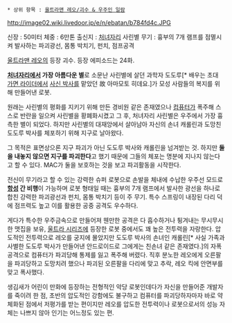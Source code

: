  * 상위 항목 : [[울트라맨 레오/괴수 & 우주인 일람]]

http://image02.wiki.livedoor.jp/e/n/ebatan/b784fd4c.JPG

신장 : 50미터
체중 : 6만톤
출신지 : [[처녀자리]] 사린별
무기 : 흉부의 7개 램프를 점멸시켜 발사하는 파괴광선, 몸통 박치기, 펀치, 점프공격

[[울트라맨 레오]]의 등장 괴수. 등장 에피소드는 24화.

'''[[처녀자리]]에서 가장 아름다운 별'''로 소문난 사린별에 살던 과학자 도도루[* 배우는 초대 [[가면 라이더]]에서 [[사신 박사]]를 맡았던 故 아마모토 히데요.]가 모성 사람들의 복지를 위해 만들어낸 로봇. 

원래는 사린별의 평화를 지키기 위해 만든 경비원 같은 존재였으나 [[컴퓨터]]가 폭주해 스스로 반란을 일으켜 사린별을 황폐화시켰고 그 후, 처녀자리 사린별은 우주에서 가장 흉측한 별이 되었다. 하지만 사린별의 대재앙에서 살아남아 자신의 손녀 캐롤린과 도망친 도도루 박사를 체포하기 위해 지구로 날아왔다.

그 목적은 표면상으론 지구 파괴가 아닌 도도루 박사와 캐롤린을 넘겨받는 것. 하지만 '''둘을 내놓지 않으면 지구를 파괴한다'''고 했기 때문에 그들의 체포는 명분에 지나지 않는다고 할 수 있다. MAC가 둘을 보호하는 것을 보고 파괴활동을 시작한다. 

전신이 무기라고 할 수 있는 강력한 슈퍼 로봇으로 손발을 체내에 수납한 우주선 모드로 '''[[항성]] 간 비행'''이 가능하며 로봇 형태일 때는 흉부의 7개 램프에서 발사한 광선을 하나로 합친 강력한 파괴광선과 펀치, 몸통 박치기 등이 주 무기. 특수 스프링이 내장된 다리 덕에 점프력도 높고 이를 활용한 공중 공격도 우수하다.

게다가 특수한 우주금속으로 만들어져 웬만한 공격은 다 흡수하거나 튕겨내는 무시무시한 맷집을 보유, [[울트라 시리즈]]에 등장한 로봇 중에서도 꽤 높은 전투력을 자랑한다. 압도적인 전투력으로 레오를 궁지에 몰았지만 도도루 박사의 손녀인 캐롤린[* 사실 가족과 사별한 도도루 박사가 만들어낸 안드로이드로 그에게는 친손녀 같은 존재였다.]의 자폭 공격으로 컴퓨터가 파괴당해 통제를 잃고 폭주해 버렸다. 직후 분노한 레오에게 오른팔을 파괴당하고 도망치려 했으나 파괴된 오른팔을 다리에 맞고 추락, 레오 킥에 안면부를 맞고 폭사했다.

생김새가 어린이 만화에 등장하는 전형적인 악당 로봇인데다가 자신을 만들어준 개발자를 죽이려 한 점, 초반의 압도적인 강함에도 불구하고 컴퓨터를 파괴당하자마자 바로 약체화된 점에서 저평가를 받는 편이지만 레오를 압도한 전투력이나 로봇으로서의 성능 자체는 나쁘지 않아 인기는 어느정도 있는 편.
